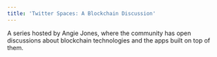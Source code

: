 ```yaml
---
title: 'Twitter Spaces: A Blockchain Discussion'
---
```



A series hosted by Angie Jones, where the community has open discussions about blockchain technologies and the apps built on top of them.

<LearnCardList items={useCurrentSidebarCategory().items} />

